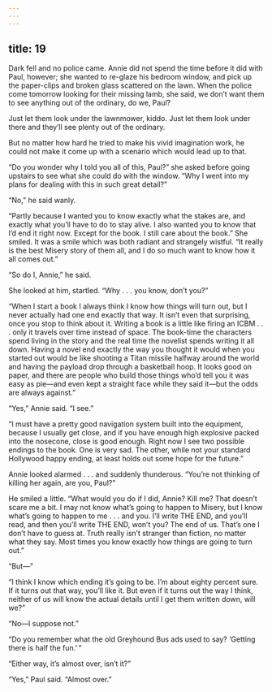```yaml
---
---
---
```

title: 19
---




Dark fell and no police came. Annie did not spend the time before it did with Paul, however; she wanted to re-glaze his bedroom window, and pick up the paper-clips and broken glass scattered on the lawn. When the police come tomorrow looking for their missing lamb, she said, we don’t want them to see anything out of the ordinary, do we, Paul?

Just let them look under the lawnmower, kiddo. Just let them look under there and they’ll see plenty out of the ordinary.

But no matter how hard he tried to make his vivid imagination work, he could not make it come up with a scenario which would lead up to that.

“Do you wonder why I told you all of this, Paul?” she asked before going upstairs to see what she could do with the window. “Why I went into my plans for dealing with this in such great detail?”

“No,” he said wanly.

“Partly because I wanted you to know exactly what the stakes are, and exactly what you’ll have to do to stay alive. I also wanted you to know that I’d end it right now. Except for the book. I still care about the book.” She smiled. It was a smile which was both radiant and strangely wistful. “It really is the best Misery story of them all, and I do so much want to know how it all comes out.”

“So do I, Annie,” he said.

She looked at him, startled. “Why . . . you know, don’t you?”

“When I start a book I always think I know how things will turn out, but I never actually had one end exactly that way. It isn’t even that surprising, once you stop to think about it. Writing a book is a little like firing an ICBM . . . only it travels over time instead of space. The book-time the characters spend living in the story and the real time the novelist spends writing it all down. Having a novel end exactly the way you thought it would when you started out would be like shooting a Titan missile halfway around the world and having the payload drop through a basketball hoop. It looks good on paper, and there are people who build those things who’d tell you it was easy as pie—and even kept a straight face while they said it—but the odds are always against.”

“Yes,” Annie said. “I see.”

“I must have a pretty good navigation system built into the equipment, because I usually get close, and if you have enough high explosive packed into the nosecone, close is good enough. Right now I see two possible endings to the book. One is very sad. The other, while not your standard Hollywood happy ending, at least holds out some hope for the future.”

Annie looked alarmed . . . and suddenly thunderous. “You’re not thinking of killing her again, are you, Paul?”

He smiled a little. “What would you do if I did, Annie? Kill me? That doesn’t scare me a bit. I may not know what’s going to happen to Misery, but I know what’s going to happen to me . . . and you. I’ll write THE END, and you’ll read, and then you’ll write THE END, won’t you? The end of us. That’s one I don’t have to guess at. Truth really isn’t stranger than fiction, no matter what they say. Most times you know exactly how things are going to turn out.”

“But—”

“I think I know which ending it’s going to be. I’m about eighty percent sure. If it turns out that way, you’ll like it. But even if it turns out the way I think, neither of us will know the actual details until I get them written down, will we?”

“No—I suppose not.”

“Do you remember what the old Greyhound Bus ads used to say? ‘Getting there is half the fun.’ ”

“Either way, it’s almost over, isn’t it?”

“Yes,” Paul said. “Almost over.”